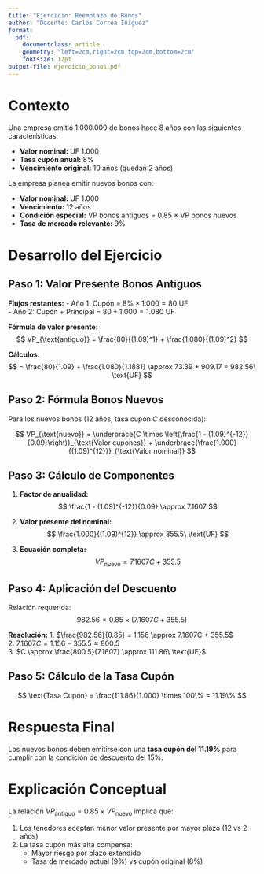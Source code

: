 ```yaml
---
title: "Ejercicio: Reemplazo de Bonos"
author: "Docente: Carlos Correa Iñiguez"
format: 
  pdf:
    documentclass: article
    geometry: "left=2cm,right=2cm,top=2cm,bottom=2cm"
    fontsize: 12pt
output-file: ejercicio_bonos.pdf
---
```


# Contexto

Una empresa emitió 1.000.000 de bonos hace 8 años con las siguientes características:

- **Valor nominal:** UF 1.000  
- **Tasa cupón anual:** 8%  
- **Vencimiento original:** 10 años (quedan 2 años)  

La empresa planea emitir nuevos bonos con:

- **Valor nominal:** UF 1.000  
- **Vencimiento:** 12 años  
- **Condición especial:** VP bonos antiguos = 0.85 × VP bonos nuevos  
- **Tasa de mercado relevante:** 9%  

# Desarrollo del Ejercicio

## Paso 1: Valor Presente Bonos Antiguos

**Flujos restantes:**
- Año 1: Cupón = $8\% \times 1.000 = 80$ UF  
- Año 2: Cupón + Principal = $80 + 1.000 = 1.080$ UF  

**Fórmula de valor presente:**
$$
VP_{\text{antiguo}} = \frac{80}{(1.09)^1} + \frac{1.080}{(1.09)^2}
$$

**Cálculos:**
$$
= \frac{80}{1.09} + \frac{1.080}{1.1881} \approx 73.39 + 909.17 = 982.56\ \text{UF}
$$

## Paso 2: Fórmula Bonos Nuevos

Para los nuevos bonos (12 años, tasa cupón $C$ desconocida):

$$
VP_{\text{nuevo}} = \underbrace{C \times \left(\frac{1 - (1.09)^{-12}}{0.09}\right)}_{\text{Valor cupones}} + \underbrace{\frac{1.000}{(1.09)^{12}}}_{\text{Valor nominal}}
$$

## Paso 3: Cálculo de Componentes

1. **Factor de anualidad:**
$$
\frac{1 - (1.09)^{-12}}{0.09} \approx 7.1607
$$

2. **Valor presente del nominal:**
$$
\frac{1.000}{(1.09)^{12}} \approx 355.5\ \text{UF}
$$

3. **Ecuación completa:**
$$
VP_{\text{nuevo}} = 7.1607C + 355.5
$$

## Paso 4: Aplicación del Descuento

Relación requerida:
$$
982.56 = 0.85 \times (7.1607C + 355.5)
$$

**Resolución:**
1. $\frac{982.56}{0.85} = 1.156 \approx 7.1607C + 355.5$  
2. $7.1607C = 1.156 - 355.5 \approx 800.5$  
3. $C \approx \frac{800.5}{7.1607} \approx 111.86\ \text{UF}$  

## Paso 5: Cálculo de la Tasa Cupón

$$
\text{Tasa Cupón} = \frac{111.86}{1.000} \times 100\% = 11.19\%
$$

# Respuesta Final

Los nuevos bonos deben emitirse con una **tasa cupón del 11.19\%** para cumplir con la condición de descuento del 15\%.

# Explicación Conceptual

La relación $VP_{\text{antiguo}} = 0.85 \times VP_{\text{nuevo}}$ implica que:

1. Los tenedores aceptan menor valor presente por mayor plazo (12 vs 2 años)
2. La tasa cupón más alta compensa:  
   - Mayor riesgo por plazo extendido  
   - Tasa de mercado actual (9%) vs cupón original (8%)